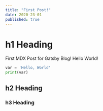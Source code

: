 ```yaml
---
title: "First Post!"
date: 2020-23-01
published: true
---
```


# h1 Heading

First MDX Post for Gatsby Blog! Hello World!


```py
var = 'Hello, World'
print(var)
```
## h2 Heading

### h3 Heading
